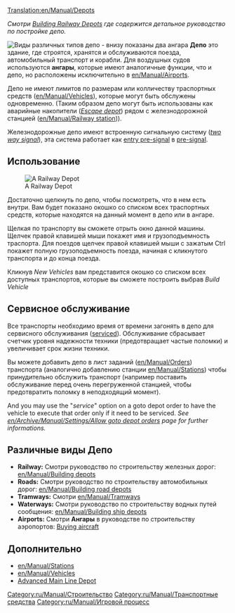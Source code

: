 [[Translation:en/Manual/Depots]]
{{ru/Перевод|en/Manual/Depots|0}}

''Смотри [[en/Manual/Building depots|Building Railway Depots]] где содержится детальное руководство по постройке депо.''

[[File:en/Manual/Depots.png|frame|left|Виды различных типов депо - внизу показаны два ангара]]
'''Депо''' это здание, где строятся, хранятся и обслуживаются поезда, автомобильный транспорт и корабли. Для воздушных судов используются '''ангары''', которые имеют аналогичные функции, что и депо, но расположены исключительно в [[en/Manual/Airports]].

Депо не имеют лимитов по размерам или колличеству траспортных средств ([[en/Manual/Vehicles]]), которые могут быть обслужены одновременно. (Таким образом депо могут быть использованы как аварийные накопители ([[en/Manual/Railway station#escape-depot|''Escape depot'']]) рядом с железнодорожной станцией ([[en/Manual/Railway station]])).

Железнодорожные депо имеют встроенную сигнальную систему ([[en/Manual/Signals#two-way|''two way signal'']]), эта система работает как [[en/Manual/Signals#entry-pre-signals|entry pre-signal]] в [[en/Manual/Signals#pre-signals|pre-signal]].

==Использование==
[[File:en/Manual/RailwayDepotWindow.png|frame|A Railway Depot]]

Достаточно щелкнуть по депо, чтобы посмотреть, что в нем есть внутри. Вам будет показано окошко со списком всех траспортных средств, которые находятся на данный момент в депо или в ангаре.

Щелкая по транспорту вы сможете отрыть окно данной машины. Щелчек правой клавишей мыши покажет имя и грузоподъемность траспорта. Для поездов щелчек правой клавишей мыши с зажатым Ctrl покажет полную грузоподъемность поезда, начиная с кликнутого транспорта и до конца поезда.

Кликнув ''New Vehicles'' вам представится окошко со списком всех доступных транспортов, которые вы сможете построить выбрав ''Build Vehicle''

==Сервисное обслуживание==

Все транспорты необходимо время от времени загонять в депо для сервисного обслуживания ([[en/Manual/Servicing|serviced]]). Обслуживание сбрасывает счетчик уровня надежности техники (предотвращает частые поломки) и увеличивает срок жизни техники.

Вы можете добавить депо в лист заданий ([[en/Manual/Orders]]) транспорта (аналогично добавлению станции [[en/Manual/Stations]]) чтобы принудительно обслужить транспорт (например поставить обслуживание перед очень перегруженной станцией, чтобы предотвратить поломку в неподходящий момент).

And you may use the "''service''" option on a goto depot order to have the vehicle to execute that order only if it need to be serviced. ''See [[en/Archive/Manual/Settings/Allow goto depot orders]] page for further informations.''

==Различные виды Депо==
*'''Railway:''' Смотри руководство по строительству железных дорог: [[en/Manual/Building depots]]
*'''Roads:''' Смотри руководство по строительству автомобильных дорог: [[en/Manual/Building road depots]]
*'''Tramways:''' Смотри [[en/Manual/Tramways]]
*'''Waterways:''' Смотри руководство по строительству водных путей сообщения: [[en/Manual/Building ship depots]]
*'''Airports:''' Смотри '''Ангары''' в руководстве по строительству аэропортов: [[en/Manual/Buying aircraft#purchasing-aircraft|Buying aircraft]]

==Дополнительно==
*[[en/Manual/Stations]]
*[[en/Manual/Vehicles]]
*[[en/Manual/Building depots|Advanced Main Line Depot]]

[[Category:ru/Manual/Строительство]]
[[Category:ru/Manual/Транспортные средства]]
[[Category:ru/Manual/Игровой процесс]]
